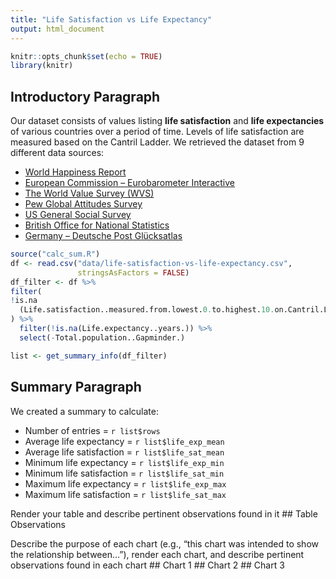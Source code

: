 ```yaml
---
title: "Life Satisfaction vs Life Expectancy"
output: html_document
---
```


```r
knitr::opts_chunk$set(echo = TRUE)
library(knitr)
```

## Introductory Paragraph
Our dataset consists of values listing **life satisfaction** and **life expectancies** of various countries over a period of time. Levels of life satisfaction are measured based on the Cantril Ladder. We retrieved the dataset from 9 different data sources:

* [World Happiness Report](https://worldhappiness.report/)
* [European Commission – Eurobarometer Interactive](http://ec.europa.eu/commfrontoffice/publicopinion/index.cfm/Chart/index)
* [The World Value Survey (WVS)](http://www.worldvaluessurvey.org/WVSDocumentationWVL.jsp)
* [Pew Global Attitudes Survey](www.pewglobal.org)
* [US General Social Survey](https://gssdataexplorer.norc.org)
* [British Office for National Statistics](https://gssdataexplorer.norc.org)
* [Germany – Deutsche Post Glücksatlas](http://www.gluecksatlas.de/)


```r
source("calc_sum.R")
df <- read.csv("data/life-satisfaction-vs-life-expectancy.csv",
               stringsAsFactors = FALSE)
df_filter <- df %>%
filter(
!is.na
  (Life.satisfaction..measured.from.lowest.0.to.highest.10.on.Cantril.Ladder.)
) %>%
  filter(!is.na(Life.expectancy..years.)) %>%
  select(-Total.population..Gapminder.)

list <- get_summary_info(df_filter)
```
## Summary Paragraph
We created a summary to calculate: 

* Number of entries = `r list$rows`
* Average life expectancy = `r list$life_exp_mean`
* Average life satisfaction = `r list$life_sat_mean`
* Minimum life expectancy = `r list$life_exp_min`
* Minimum life satisfaction = `r list$life_sat_min`
* Maximum life expectancy = `r list$life_exp_max`
* Maximum life satisfaction = `r list$life_sat_max`



Render your table and describe pertinent observations found in it
## Table Observations

Describe the purpose of each chart (e.g., "this chart was intended to show the relationship between..."), render each chart, and describe pertinent observations found in each chart
## Chart 1
## Chart 2
## Chart 3

